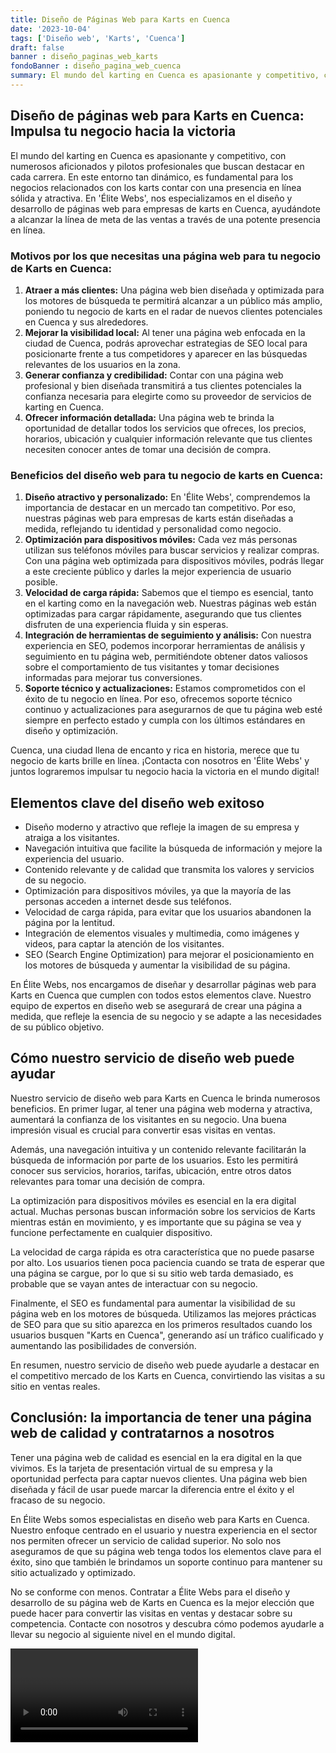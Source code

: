 ```yaml
---
title: Diseño de Páginas Web para Karts en Cuenca
date: '2023-10-04'
tags: ['Diseño web', 'Karts', 'Cuenca']
draft: false
banner : diseño_paginas_web_karts
fondoBanner : diseño_pagina_web_cuenca
summary: El mundo del karting en Cuenca es apasionante y competitivo, con numerosos aficionados y pilotos profesionales que buscan destacar en cada carrera. En este entorno tan dinámico, es fundamental para los negocios relacionados con los karts contar con una presencia en línea sólida y atractiva. En 'Élite Webs', nos especializamos en el diseño y desarrollo de páginas web para empresas de karts en Cuenca, ayudándote a alcanzar la línea de meta de las ventas a través de una potente presencia en línea.
---
```


## Diseño de páginas web para Karts en Cuenca: Impulsa tu negocio hacia la victoria

El mundo del karting en Cuenca es apasionante y competitivo, con numerosos aficionados y pilotos profesionales que buscan destacar en cada carrera. En este entorno tan dinámico, es fundamental para los negocios relacionados con los karts contar con una presencia en línea sólida y atractiva. En 'Élite Webs', nos especializamos en el diseño y desarrollo de páginas web para empresas de karts en Cuenca, ayudándote a alcanzar la línea de meta de las ventas a través de una potente presencia en línea.

### Motivos por los que necesitas una página web para tu negocio de Karts en Cuenca:

1. **Atraer a más clientes:** Una página web bien diseñada y optimizada para los motores de búsqueda te permitirá alcanzar a un público más amplio, poniendo tu negocio de karts en el radar de nuevos clientes potenciales en Cuenca y sus alrededores.
2. **Mejorar la visibilidad local:** Al tener una página web enfocada en la ciudad de Cuenca, podrás aprovechar estrategias de SEO local para posicionarte frente a tus competidores y aparecer en las búsquedas relevantes de los usuarios en la zona.
3. **Generar confianza y credibilidad:** Contar con una página web profesional y bien diseñada transmitirá a tus clientes potenciales la confianza necesaria para elegirte como su proveedor de servicios de karting en Cuenca.
4. **Ofrecer información detallada:** Una página web te brinda la oportunidad de detallar todos los servicios que ofreces, los precios, horarios, ubicación y cualquier información relevante que tus clientes necesiten conocer antes de tomar una decisión de compra.

### Beneficios del diseño web para tu negocio de karts en Cuenca:

1. **Diseño atractivo y personalizado:** En 'Élite Webs', comprendemos la importancia de destacar en un mercado tan competitivo. Por eso, nuestras páginas web para empresas de karts están diseñadas a medida, reflejando tu identidad y personalidad como negocio.
2. **Optimización para dispositivos móviles:** Cada vez más personas utilizan sus teléfonos móviles para buscar servicios y realizar compras. Con una página web optimizada para dispositivos móviles, podrás llegar a este creciente público y darles la mejor experiencia de usuario posible.
3. **Velocidad de carga rápida:** Sabemos que el tiempo es esencial, tanto en el karting como en la navegación web. Nuestras páginas web están optimizadas para cargar rápidamente, asegurando que tus clientes disfruten de una experiencia fluida y sin esperas.
4. **Integración de herramientas de seguimiento y análisis:** Con nuestra experiencia en SEO, podemos incorporar herramientas de análisis y seguimiento en tu página web, permitiéndote obtener datos valiosos sobre el comportamiento de tus visitantes y tomar decisiones informadas para mejorar tus conversiones.
5. **Soporte técnico y actualizaciones:** Estamos comprometidos con el éxito de tu negocio en línea. Por eso, ofrecemos soporte técnico continuo y actualizaciones para asegurarnos de que tu página web esté siempre en perfecto estado y cumpla con los últimos estándares en diseño y optimización.

Cuenca, una ciudad llena de encanto y rica en historia, merece que tu negocio de karts brille en línea. ¡Contacta con nosotros en 'Élite Webs' y juntos lograremos impulsar tu negocio hacia la victoria en el mundo digital!

<GifSeo />

<Cta />

## Elementos clave del diseño web exitoso

- Diseño moderno y atractivo que refleje la imagen de su empresa y atraiga a los visitantes.
- Navegación intuitiva que facilite la búsqueda de información y mejore la experiencia del usuario.
- Contenido relevante y de calidad que transmita los valores y servicios de su negocio.
- Optimización para dispositivos móviles, ya que la mayoría de las personas acceden a internet desde sus teléfonos.
- Velocidad de carga rápida, para evitar que los usuarios abandonen la página por la lentitud.
- Integración de elementos visuales y multimedia, como imágenes y videos, para captar la atención de los visitantes.
- SEO (Search Engine Optimization) para mejorar el posicionamiento en los motores de búsqueda y aumentar la visibilidad de su página.

En Élite Webs, nos encargamos de diseñar y desarrollar páginas web para Karts en Cuenca que cumplen con todos estos elementos clave. Nuestro equipo de expertos en diseño web se asegurará de crear una página a medida, que refleje la esencia de su negocio y se adapte a las necesidades de su público objetivo.

## Cómo nuestro servicio de diseño web puede ayudar

Nuestro servicio de diseño web para Karts en Cuenca le brinda numerosos beneficios. En primer lugar, al tener una página web moderna y atractiva, aumentará la confianza de los visitantes en su negocio. Una buena impresión visual es crucial para convertir esas visitas en ventas.

Además, una navegación intuitiva y un contenido relevante facilitarán la búsqueda de información por parte de los usuarios. Esto les permitirá conocer sus servicios, horarios, tarifas, ubicación, entre otros datos relevantes para tomar una decisión de compra.

La optimización para dispositivos móviles es esencial en la era digital actual. Muchas personas buscan información sobre los servicios de Karts mientras están en movimiento, y es importante que su página se vea y funcione perfectamente en cualquier dispositivo.

La velocidad de carga rápida es otra característica que no puede pasarse por alto. Los usuarios tienen poca paciencia cuando se trata de esperar que una página se cargue, por lo que si su sitio web tarda demasiado, es probable que se vayan antes de interactuar con su negocio.

Finalmente, el SEO es fundamental para aumentar la visibilidad de su página web en los motores de búsqueda. Utilizamos las mejores prácticas de SEO para que su sitio aparezca en los primeros resultados cuando los usuarios busquen "Karts en Cuenca", generando así un tráfico cualificado y aumentando las posibilidades de conversión.

En resumen, nuestro servicio de diseño web puede ayudarle a destacar en el competitivo mercado de los Karts en Cuenca, convirtiendo las visitas a su sitio en ventas reales.

## Conclusión: la importancia de tener una página web de calidad y contratarnos a nosotros

Tener una página web de calidad es esencial en la era digital en la que vivimos. Es la tarjeta de presentación virtual de su empresa y la oportunidad perfecta para captar nuevos clientes. Una página web bien diseñada y fácil de usar puede marcar la diferencia entre el éxito y el fracaso de su negocio.

En Élite Webs somos especialistas en diseño web para Karts en Cuenca. Nuestro enfoque centrado en el usuario y nuestra experiencia en el sector nos permiten ofrecer un servicio de calidad superior. No solo nos aseguramos de que su página web tenga todos los elementos clave para el éxito, sino que también le brindamos un soporte continuo para mantener su sitio actualizado y optimizado.

No se conforme con menos. Contratar a Élite Webs para el diseño y desarrollo de su página web de Karts en Cuenca es la mejor elección que puede hacer para convertir las visitas en ventas y destacar sobre su competencia. Contacte con nosotros y descubra cómo podemos ayudarle a llevar su negocio al siguiente nivel en el mundo digital.

<Video />

<CtaBot job='Karts' city='Cuenca'/>

<Gmaps query='Cuenca+españa+maps' />